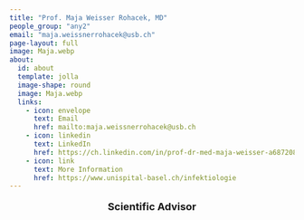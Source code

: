 ```yaml
---
title: "Prof. Maja Weisser Rohacek, MD"
people_group: "any2"
email: "maja.weissnerrohacek@usb.ch"
page-layout: full
image: Maja.webp
about: 
  id: about
  template: jolla
  image-shape: round
  image: Maja.webp
  links:
    - icon: envelope
      text: Email
      href: mailto:maja.weissnerrohacek@usb.ch 
    - icon: linkedin
      text: LinkedIn
      href: https://ch.linkedin.com/in/prof-dr-med-maja-weisser-a6872083
    - icon: link
      text: More Information
      href: https://www.unispital-basel.ch/infektiologie
---
```


<div style="text-align: center;">
  <p style="font-size: 18px; font-weight: bold;">Scientific Advisor</p>
</div>
